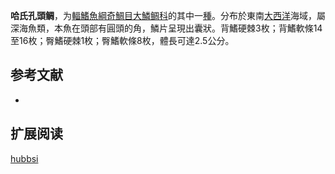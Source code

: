 {{Speciesbox 
| genus = Melamphaes
| species = hubbsi
| status = NE
| status_system = IUCN3.1
| authority =  [[Ebeling|Ebeling]], 1962
| synonyms = 
}}

'''哈氏孔頭鲷'''，为[[輻鰭魚綱|輻鰭魚綱]][[奇鯛目|奇鯛目]][[大鱗鲷科|大鱗鲷科]]的其中一[[種|種]]。分布於東南[[大西洋|大西洋]]海域，屬深海魚類，本魚在頭部有圓頭的角，鱗片呈現出囊狀。背鰭硬棘3枚；背鰭軟條14至16枚；臀鰭硬棘1枚；臀鰭軟條8枚，體長可達2.5公分。

== 参考文献 ==
*{{FishBase_species|genus=Melamphaes|species=hubbsi|year=2011|month=12}}

== 扩展阅读 ==
{{refbegin}}
{{wikispecies-inline|Melamphaes hubbsi|哈氏孔頭鲷}}
{{refend}}
{{Taxonbar|from=Q2274952}}

[[Category:孔头鲷属|hubbsi]]